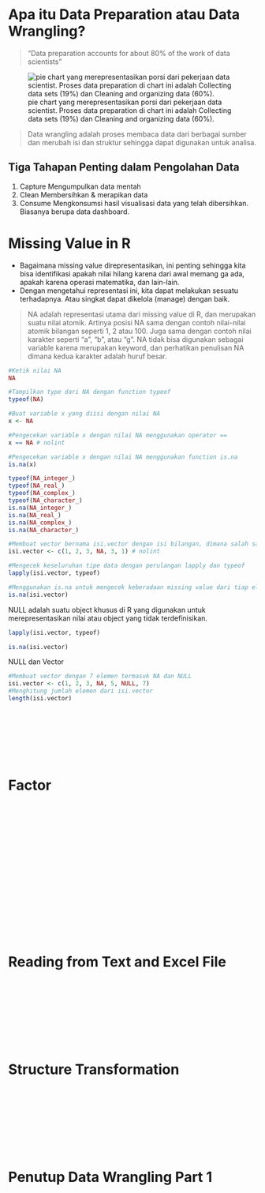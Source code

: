 # Apa itu Data Preparation atau Data Wrangling?

> "Data preparation accounts for about 80% of the work of data scientists"

![pie chart yang merepresentasikan porsi dari pekerjaan data scientist. Proses data preparation di chart ini adalah Collecting data sets (19%) dan Cleaning and organizing data (60%).](https://storage.googleapis.com/dqlab-image/images/data-scientist-survey.jpg)

> Data wrangling adalah proses membaca data dari berbagai sumber dan merubah isi dan struktur sehingga dapat digunakan untuk analisa.

## Tiga Tahapan Penting dalam Pengolahan Data

1. Capture
    Mengumpulkan data mentah
2. Clean
    Membersihkan & merapikan data
3. Consume
    Mengkonsumsi hasil visualisasi data yang telah dibersihkan.
    Biasanya berupa data dashboard.

# Missing Value in R

+ Bagaimana missing value direpresentasikan, ini penting sehingga kita bisa identifikasi apakah nilai hilang karena dari awal memang ga ada, apakah karena operasi matematika, dan lain-lain.
+ Dengan mengetahui representasi ini, kita dapat melakukan sesuatu terhadapnya. Atau singkat dapat dikelola (manage) dengan baik.

> NA adalah representasi utama dari missing value di R, dan merupakan suatu nilai atomik.
    Artinya posisi NA sama dengan contoh nilai-nilai atomik bilangan seperti 1, 2 atau 100. Juga sama dengan contoh nilai karakter seperti "a", "b",  atau "g".
    NA tidak bisa digunakan sebagai variable karena merupakan keyword, dan perhatikan penulisan NA dimana kedua karakter adalah huruf besar.

```r
#Ketik nilai NA
NA

#Tampilkan type dari NA dengan function typeof
typeof(NA)
```

```r
#Buat variable x yang diisi dengan nilai NA
x <- NA

#Pengecekan variable x dengan nilai NA menggunakan operator ==
x == NA # nolint

#Pengecekan variable x dengan nilai NA menggunakan function is.na
is.na(x)
```

```r
typeof(NA_integer_)
typeof(NA_real_)
typeof(NA_complex_)
typeof(NA_character_)
is.na(NA_integer_)
is.na(NA_real_)
is.na(NA_complex_)
is.na(NA_character_)
```

```r
#Membuat vector bernama isi.vector dengan isi bilangan, dimana salah satunya memiliki missing value # nolint
isi.vector <- c(1, 2, 3, NA, 3, 1) # nolint

#Mengecek keseluruhan tipe data dengan perulangan lapply dan typeof
lapply(isi.vector, typeof)

#Menggunakan is.na untuk mengecek keberadaan missing value dari tiap elemen pada vector  # nolint
is.na(isi.vector)
```

NULL adalah suatu object khusus di R yang digunakan untuk merepresentasikan nilai atau object yang tidak terdefinisikan.

```r
lapply(isi.vector, typeof)
```

```r
is.na(isi.vector)

```

NULL dan Vector

```r
#Membuat vector dengan 7 elemen termasuk NA dan NULL
isi.vector <- c(1, 2, 3, NA, 5, NULL, 7)
#Menghitung jumlah elemen dari isi.vector
length(isi.vector)
```
```r

```
```r

```
```r

```
```r

```
```r

```
```r

```
```r

```
```r

```

# Factor
```r

```
```r

```
```r

```
```r

```
```r

```
```r

```
```r

```
```r

```
```r

```
```r

```
```r

```
```r

```
```r

```
```r

```
```r

```
```r

```
```r

```
```r

```
```r

```
```r

```

# Reading from Text and Excel File
```r

```
```r

```
```r

```
```r

```
```r

```
```r

```
```r

```
```r

```
```r

```
```r

```

# Structure Transformation
```r

```
```r

```
```r

```
```r

```
```r

```
```r

```
```r

```
```r

```
```r

```
```r

```

# Penutup Data Wrangling Part 1
```r

```
